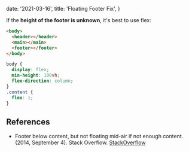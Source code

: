 
  date: '2021-03-16',
  title: 'Floating Footer Fix',
}

If the **height of the footer is unknown**, it's best to use flex:

```html
<body>
  <header></header>
  <main></main>
  <footer></footer>
</body>
```

```css
body {
  display: flex;
  min-height: 100vh;
  flex-direction: column;
}
.content {
  flex: 1;
}
```

<h2 id="references">References</h2>

- Footer below content, but not floating mid-air if not enough content. (2014,
  September 4). Stack Overflow. [StackOverflow](https://stackoverflow.com/questions/25671073/footer-below-content-but-not-floating-mid-air-if-not-enough-content/#answer-48479240)

